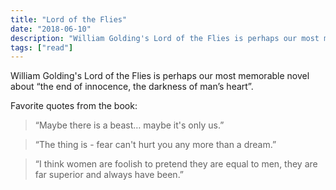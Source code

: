 ```yaml
---
title: "Lord of the Flies"
date: "2018-06-10"
description: "William Golding's Lord of the Flies is perhaps our most memorable novel about 'the end of innocence, the darkness of man's heart'."
tags: ["read"]
---
```


William Golding's Lord of the Flies is perhaps our most memorable novel about “the end of innocence, the darkness of man’s heart”.

Favorite quotes from the book:

> “Maybe there is a beast… maybe it's only us.”

> “The thing is - fear can't hurt you any more than a dream.”

> “I think women are foolish to pretend they are equal to men, they are far superior and always have been.”

